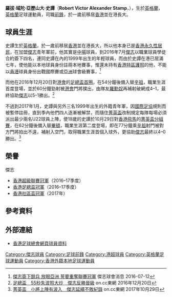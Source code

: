 {{Infobox football biography
| name        = 史譚 <br> Robert Stamp
| image       = Robert Victor Alexander Stamp.jpg
| fullname    = 史譚
| nickname    = Robbie
| birth_date  = {{Birth date and age|1999|8|1|}}
| birth_place = [[英格蘭|英格蘭]]
| position    = [[前鋒_(足球)|前鋒]]
| height      = {{height|m=1.85}}
| currentclub = 
| clubnumber  = 
| youthyears1 = 2010–2014
| youthclubs1 = [[九龍木球會|九龍木球會]]
| youthyears2 = 2014–2016
| youthclubs2 = [[傑志體育會|傑志]]
| years1 = 2016–2018
| clubs1 = [[傑志體育會|傑志]]
| caps1  = 3
| goals1 = 1
| nationalyears1 = 
| nationalteam1 = 
| nationalcaps1 = 
| nationalgoals1 =
| pcupdate = 
| ntupdate = 
}}

'''羅拔·域陀·亞歷山大·史譚'''（'''Robert Victor Alexander Stamp'''，{{bd|1999年|8月1日}}），生於[[英格蘭|英格蘭]]，[[英格蘭|英格蘭]]足球運動員，司職[[前鋒_(足球)|前鋒]]，於一歲前移居[[香港|香港]]並在港長大。

==球員生涯==
史譚生於[[英格蘭|英格蘭]]，於一歲前移居[[香港|香港]]並在港長大，所以他本身已是[[香港永久性居民|香港永久性居民]]，在加盟[[傑志體育會|傑志]]青年軍前，他其實是[[中場|中場]]球員，到2016年7月[[傑志體育會|傑志]]以職業球員學徒合約簽下四名，連同史譚在內的1999年出生的年輕球員，而由於史譚在港已居滿七年，使他能以本地球員身份註冊本地賽事，惟還未持有[[香港特區護照|香港特區護照]]的他，不能以[[香港|香港]]球員身份出戰國際賽或[[亞洲|亞洲]]球會級賽事，<ref>[http://www.kitchee.com/news.php?id=445 傑志簽下銳兵 放眼亞洲 誓要重奪聯賽冠軍] {{Wayback|url=http://www.kitchee.com/news.php?id=445 |date=20160827162503 }} 傑志球會消息 2016-07-12</ref>

而他在2016年12月20日對[[香港足球會|港會]]的[[2016–17年香港足總盃|足總盃首圈]]，在54分鐘後備入替[[辛祖|辛祖]]，職業生涯首度登場，並於60分鐘勁射被[[香港足球會|港會]]門將撲出，由隊友[[羅勳奴·塞哥維亞|羅勳奴]]再補射破網成4–1，最終協助[[傑志體育會|傑志]]以5–1勝出。<ref>[http://hk.on.cc/hk/bkn/cnt/sport/20161220/bkn-20161220221100433-1220_00882_001.html 足總盃　55秒失波照大炒　傑志反勝晉級] {{Wayback|url=http://hk.on.cc/hk/bkn/cnt/sport/20161220/bkn-20161220221100433-1220_00882_001.html |date=20161223075058 }} on.cc東網 2016年12月20日</ref>

不過到2017年1月，史譚與另外三名1999年出生的外籍青年軍，因[[國際足球協會|國際足協]]規則而被暫停註冊，直到季內他們四人逐漸被解禁，而隨住[[2017–18年香港菁英盃|菁英盃]]改制規定每隊每場必須派出最少兩名U22球員上陣，使18歲的史譚於10月29日對[[香港飛馬足球會|香港飛馬]]的[[2017–18年香港菁英盃|菁英盃分組賽]]，在62分鐘後備入替[[施巴斯坦·畢頓|畢頓]]，職業生涯第二度登場，即在77分鐘乘[[辛祖|辛祖]]射門被對方門將拍出不遠，補射入空門，取得職業生涯首個入球外，更協助[[傑志體育會|傑志]]最終以4–0勝出。<ref>[http://hk.on.cc/hk/bkn/cnt/sport/20171029/bkn-20171029194710980-1029_00882_001.html 菁英盃　小將上陣有波入　傑志延續不敗紀錄] {{Wayback|url=http://hk.on.cc/hk/bkn/cnt/sport/20171029/bkn-20171029194710980-1029_00882_001.html |date=20180622143536 }} on.cc東網 2017年10月29日</ref>

==榮譽==
;傑志
* [[香港超級聯賽|香港超級聯賽冠軍]]（2016–17季度）
* [[香港足總盃|香港足總盃冠軍]]（2016–17季度）
* [[香港社區盃|香港社區盃冠軍]]（2017年）

==參考資料==
{{Reflist}}

==外部連結==
*[https://www.hkfa.com/ch/club/4/detail?player=14743 香港足球總會網頁球員資料] {{Wayback|url=https://www.hkfa.com/ch/club/4/detail?player=14743 |date=20180824154801 }}
{{DEFAULTSORT:Stamp, Robert}} 
[[Category:傑志球員|Category:傑志球員]]
[[Category:足球前鋒|Category:足球前鋒]]
[[Category:港超球員|Category:港超球員]]
[[Category:英格蘭足球運動員|Category:英格蘭足球運動員]]
[[Category:香港外籍本地足球運動員|Category:香港外籍本地足球運動員]]